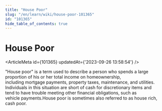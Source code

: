 ```yaml
---
title: "House Poor"
slug: "/en/learn/wiki/house-poor-101365"
id: "101365"
hide_table_of_contents: true
---
```



# House Poor

<ArticleMeta id={101365} updatedAt={'2023-09-26 13:58:54'} />
<div className='border-solid border-b border-t-0 my-4 border-[var(--ifm-color-gray-300)]' />

"House poor" is a term used to describe a person who spends a large proportion of his or her total income on homeownership, including mortgage payments, property taxes, maintenance, and utilities. Individuals in this situation are short of cash for discretionary items and tend to have trouble meeting other financial obligations, such as vehicle payments.House poor is sometimes also referred to as house rich, cash poor.
